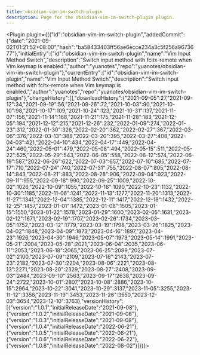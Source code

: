 ---
title: obsidian-vim-im-switch-plugin
description: Page for the obsidian-vim-im-switch-plugin plugin.
---


<Plugin plugin={({"id":"obsidian-vim-im-switch-plugin","addedCommit":{"date":"2021-09-02T01:21:52+08:00","hash":"ba58433403ff56ae6ecce234a3c5f256a9673677"},"initialEntry":{"id":"obsidian-vim-im-switch-plugin","name":"Vim Input Method Switch","description":"Switch input method with fcitx-remote when Vim keymap is enabled.","author":"yuanotes","repo":"yuanotes/obsidian-vim-im-switch-plugin"},"currentEntry":{"id":"obsidian-vim-im-switch-plugin","name":"Vim Input Method Switch","description":"Switch input method with fcitx-remote when Vim keymap is enabled.","author":"yuanotes","repo":"yuanotes/obsidian-vim-im-switch-plugin"},"changeHistory":[],"downloadHistory":{"2021-09-05":27,"2021-09-12":34,"2021-09-19":56,"2021-09-26":72,"2021-10-03":90,"2021-10-10":98,"2021-10-17":109,"2021-10-24":123,"2021-10-31":137,"2021-11-07":156,"2021-11-14":168,"2021-11-21":175,"2021-11-28":183,"2021-12-05":194,"2021-12-12":215,"2021-12-26":232,"2022-01-09":274,"2022-01-23":312,"2022-01-30":326,"2022-02-20":362,"2022-02-27":367,"2022-03-06":376,"2022-03-13":388,"2022-03-20":395,"2022-03-27":408,"2022-04-03":421,"2022-04-10":434,"2022-04-17":449,"2022-04-24":460,"2022-05-01":479,"2022-05-08":494,"2022-05-15":511,"2022-05-22":525,"2022-05-29":543,"2022-06-05":558,"2022-06-12":574,"2022-06-19":587,"2022-06-26":622,"2022-07-03":657,"2022-07-10":685,"2022-07-17":710,"2022-07-24":740,"2022-07-31":755,"2022-08-07":805,"2022-08-14":843,"2022-08-21":883,"2022-08-28":906,"2022-09-04":923,"2022-09-11":955,"2022-09-18":990,"2022-09-25":1009,"2022-10-02":1026,"2022-10-09":1055,"2022-10-16":1090,"2022-10-23":1132,"2022-10-30":1185,"2022-11-06":1241,"2022-11-13":1277,"2022-11-20":1313,"2022-11-27":1341,"2022-12-04":1385,"2022-12-11":1417,"2022-12-18":1432,"2022-12-25":1457,"2023-01-01":1472,"2023-01-08":1505,"2023-01-15":1550,"2023-01-22":1578,"2023-01-29":1600,"2023-02-05":1631,"2023-02-12":1671,"2023-02-19":1707,"2023-02-26":1734,"2023-03-05":1752,"2023-03-12":1779,"2023-03-19":1798,"2023-03-26":1825,"2023-04-02":1848,"2023-04-09":1873,"2023-04-16":1897,"2023-04-23":1926,"2023-04-30":1946,"2023-05-07":1973,"2023-05-14":1991,"2023-05-21":2004,"2023-05-28":2021,"2023-06-04":2035,"2023-06-11":2053,"2023-06-18":2065,"2023-06-25":2089,"2023-07-02":2100,"2023-07-09":2109,"2023-07-16":2143,"2023-07-23":2182,"2023-07-30":2204,"2023-08-06":2221,"2023-08-13":2271,"2023-08-20":2329,"2023-08-27":2408,"2023-09-03":2484,"2023-09-10":2563,"2023-09-17":2638,"2023-09-24":2722,"2023-10-01":2807,"2023-10-08":2886,"2023-10-15":2964,"2023-10-22":3041,"2023-10-29":3137,"2023-11-05":3255,"2023-11-12":3356,"2023-11-19":3453,"2023-11-26":3550,"2023-12-03":3654,"2023-12-10":3763},"versionHistory":[{"version":"1.0.1","initialReleaseDate":"2021-09-08"},{"version":"1.0.2","initialReleaseDate":"2021-09-08"},{"version":"1.0.3","initialReleaseDate":"2021-09-08"},{"version":"1.0.4","initialReleaseDate":"2022-06-21"},{"version":"1.0.5","initialReleaseDate":"2022-06-21"},{"version":"1.0.6","initialReleaseDate":"2022-06-22"},{"version":"1.0.8","initialReleaseDate":"2022-08-02"}]})}></Plugin>